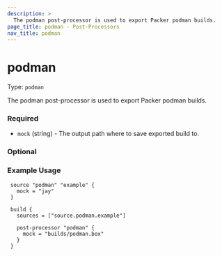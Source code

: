 ```yaml
---
description: >
  The podman post-processor is used to export Packer podman builds.
page_title: podman - Post-Processors
nav_title: podman
---
```


# podman

Type: `podman`

<!--
  Include a short description about the post-processor. This is a good place
  to call out what the post-processor does, and any additional text that might
  be helpful to a user. See https://www.packer.io/docs/provisioners/null
-->

The podman post-processor is used to export Packer podman builds.


<!-- Post-Processor Configuration Fields -->

### Required

- `mock` (string) - The output path where to save exported build to.

<!--
  Optional Configuration Fields

  Configuration options that are not required or have reasonable defaults
  should be listed under the optionals section. Defaults values should be
  noted in the description of the field
-->

### Optional


<!--
  A basic example on the usage of the post-processor. Multiple examples
  can be provided to highlight various configurations.

-->
### Example Usage


```hcl
 source "podman" "example" {
   mock = "jay"
 }

 build {
   sources = ["source.podman.example"]

   post-processor "podman" {
     mock = "builds/podman.box"
   }
 }
```

